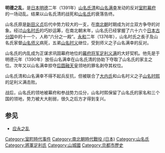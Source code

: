 '''明德之乱'''，是[[日本|日本]][[明德_(日本)|明德]]二年（1391年）[[山名氏清|山名氏清]]和[[山名满幸|山名满幸]]发动的反对[[室町幕府|室町幕府]]的一场动乱。结果以山名氏清的战死和[[山名氏|山名氏]]的衰落告终。

山名氏原是[[新田义贞|新田义贞]]后代中势力较大的一支，在[[南北朝_(日本)|南北朝]]时期成为对立双方争夺的对象。经过[[山名时氏|山名时氏]]的巧妙运筹，在南北朝末年，山名氏已经掌握了六十六个[[日本古分国|日本古分国]]中的十一个，人称“六分之一殿”。[[永和_(後圓融天皇)|永和]]二年（1376年），山名时氏之長子及山名氏家督[[山名师义|山名师义]]病死，五弟[[山名时义|山名时义]]继位，受到师义之子山名满幸的反对。

山名氏的内乱成为正谋求巩固幕府地位的[[幕府将军|幕府将军]][[足利义满|足利义满]]的大好契机。他先是于明德元年（1390年）放任山名满幸在山名氏清的协助下夺取了山名氏的家主之位。次年又以山名满幸掠夺[[后圆融天皇|后圆融天皇]]领地的罪名剥夺其权位。

山名氏清和山名满幸不得不起兵反抗，但被联合了[[大内氏|大内氏]]和山名时义之子[[山名时熙|山名时熙]]的足利义满击败。

战后，山名氏的领地被幕府和参战势力瓜分，山名时熙保留了山名氏的家名和三个国的领地，势力被大大削弱，很久之后方才得到复兴。

==参见==
*[[应永之乱|应永之乱]]

[[Category:室町時代事件|Category:室町時代事件]]
[[Category:南北朝時代戰役_(日本)|Category:南北朝時代戰役 (日本)]]
[[Category:山名氏|Category:山名氏]]
[[Category:將軍足利氏|Category:將軍足利氏]]
[[Category:山城國|Category:山城國]]
[[Category:京都市歷史|Category:京都市歷史]]
